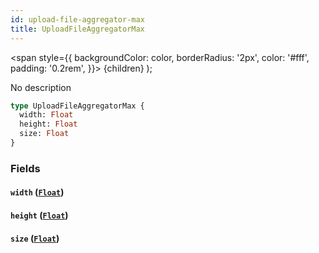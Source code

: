 ```yaml
---
id: upload-file-aggregator-max
title: UploadFileAggregatorMax
---
```


<span
style={{
      backgroundColor: color,
      borderRadius: '2px',
      color: '#fff',
      padding: '0.2rem',
    }}>
{children}
</span>
);

No description

```graphql
type UploadFileAggregatorMax {
  width: Float
  height: Float
  size: Float
}
```

### Fields

#### `width` ([`Float`](/v1/scalars/float))

#### `height` ([`Float`](/v1/scalars/float))

#### `size` ([`Float`](/v1/scalars/float))
